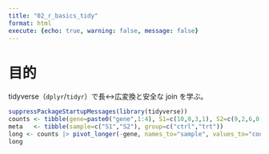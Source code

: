 ```yaml
---
title: "02_r_basics_tidy"
format: html
execute: {echo: true, warning: false, message: false}
---
```


# 目的
tidyverse（`dplyr`/`tidyr`）で長↔広変換と安全な join を学ぶ。

```r
suppressPackageStartupMessages(library(tidyverse))
counts <- tibble(gene=paste0("gene",1:4), S1=c(10,0,3,1), S2=c(9,2,6,0))
meta   <- tibble(sample=c("S1","S2"), group=c("ctrl","trt"))
long <- counts |> pivot_longer(-gene, names_to="sample", values_to="count") |> left_join(meta, by="sample")
long
```
